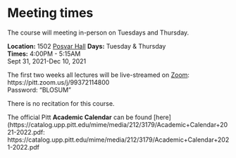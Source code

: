 # Meeting times

The course will meeting in-person on Tuesdays and Thursday.  

**Location:** 1502 [Posvar Hall](https://www.tour.pitt.edu/tour/wesley-w-posvar-hall) 
**Days:** Tuesday & Thursday  
**Times:** 4:00PM - 5:15AM  
Sept 31, 2021-Dec 10, 2021  

The first two weeks all lectures will be live-streamed on [Zoom]( https://pitt.zoom.us/j/99372114800):  https://pitt.zoom.us/j/99372114800  
Password: "BLOSUM"  

There is no recitation for this course. 

The official Pitt **Academic Calendar** can be found [here](https://catalog.upp.pitt.edu/mime/media/212/3179/Academic+Calendar+2021-2022.pdf:   https://catalog.upp.pitt.edu/mime/media/212/3179/Academic+Calendar+2021-2022.pdf


 
